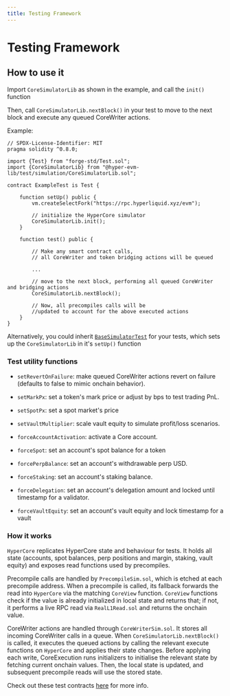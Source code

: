 ```yaml
---
title: Testing Framework
---
```


# Testing Framework
## How to use it

Import `CoreSimulatorLib` as shown in the example, and call the `init()` function

Then, call `CoreSimulatorLib.nextBlock()` in your test to move to the next block and execute any queued CoreWriter actions.

Example:

```solidity
// SPDX-License-Identifier: MIT
pragma solidity ^0.8.0;

import {Test} from "forge-std/Test.sol";
import {CoreSimulatorLib} from "@hyper-evm-lib/test/simulation/CoreSimulatorLib.sol";

contract ExampleTest is Test {

    function setUp() public {
        vm.createSelectFork("https://rpc.hyperliquid.xyz/evm");

        // initialize the HyperCore simulator
        CoreSimulatorLib.init();
    }

    function test() public { 

        // Make any smart contract calls, 
        // all CoreWriter and token bridging actions will be queued

        ...

        // move to the next block, performing all queued CoreWriter and bridging actions
        CoreSimulatorLib.nextBlock();

        // Now, all precompiles calls will be 
        //updated to account for the above executed actions
    }
}

```

Alternatively, you could inherit [`BaseSimulatorTest`](https://github.com/hyperliquid-dev/hyper-evm-lib/blob/main/test/BaseSimulatorTest.sol) for your tests, which sets up the `CoreSimulatorLib` in it's `setUp()` function

### Test utility functions

- `setRevertOnFailure`: make queued CoreWriter actions revert on failure (defaults to false to mimic onchain behavior).
- `setMarkPx`: set a token's mark price or adjust by bps to test trading PnL.
- `setSpotPx`: set a spot market's price 
- `setVaultMultiplier`: scale vault equity to simulate profit/loss scenarios.

- `forceAccountActivation`: activate a Core account.
- `forceSpot`: set an account's spot balance for a token
- `forcePerpBalance`: set an account's withdrawable perp USD.
- `forceStaking`: set an account's staking balance.
- `forceDelegation`: set an account's delegation amount and locked until timestamp for a validator.
- `forceVaultEquity`: set an account's vault equity and lock timestamp for a vault


### How it works

`HyperCore` replicates HyperCore state and behaviour for tests. It holds all state (accounts, spot balances, perp positions and margin, staking, vault equity) and exposes read functions used by precompiles.

Precompile calls are handled by `PrecompileSim.sol`, which is etched at each precompile address. When a precompile is called, its fallback forwards the read into `HyperCore` via the matching `CoreView` function. `CoreView` functions check if the value is already initialized in local state and returns that; if not, it performs a live RPC read via `RealL1Read.sol` and returns the onchain value.

CoreWriter actions are handled through `CoreWriterSim.sol`. It stores all incoming CoreWriter calls in a queue. When `CoreSimulatorLib.nextBlock()` is called, it executes the queued actions by calling the relevant execute functions on `HyperCore` and applies their state changes. Before applying each write, CoreExecution runs initializers to initialise the relevant state by fetching current onchain values. Then, the local state is updated, and subsequent precompile reads will use the stored state.

Check out these test contracts [here](https://github.com/hyperliquid-dev/hyper-evm-lib/tree/main/test/simulation) for more info.
